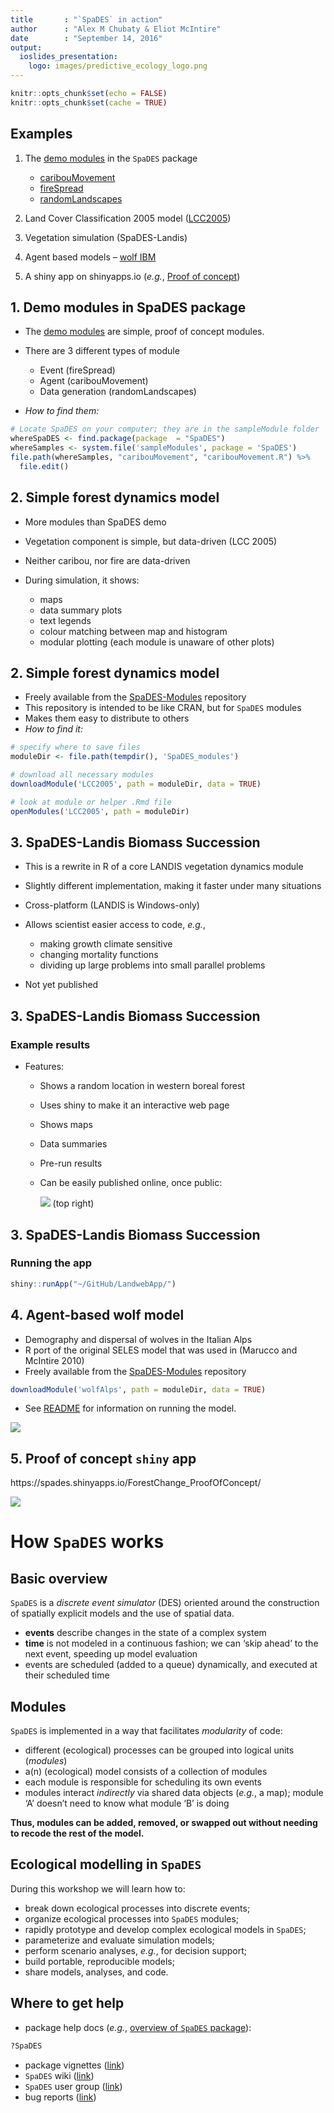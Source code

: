 ```yaml
---
title       : "`SpaDES` in action"
author      : "Alex M Chubaty & Eliot McIntire"
date        : "September 14, 2016"
output:
  ioslides_presentation:
    logo: images/predictive_ecology_logo.png
---
```


```r
knitr::opts_chunk$set(echo = FALSE)
knitr::opts_chunk$set(cache = TRUE)
```

## Examples
 
1. The [demo modules](https://github.com/PredictiveEcology/SpaDES/blob/master/inst/sampleModules/SpaDES_sampleModules/SpaDES_sampleModules.Rmd) in the `SpaDES` package
  
    - [caribouMovement](https://github.com/PredictiveEcology/SpaDES/blob/master/inst/sampleModules/caribouMovement/caribouMovement.R)  
    - [fireSpread](https://github.com/PredictiveEcology/SpaDES/blob/master/inst/sampleModules/fireSpread/fireSpread.R)  
    - [randomLandscapes](https://github.com/PredictiveEcology/SpaDES/blob/master/inst/sampleModules/randomLandscapes/randomLandscapes.R)  
            
2. Land Cover Classification 2005 model ([LCC2005](http://htmlpreview.github.io/?https://github.com/PredictiveEcology/SpaDES-modules/blob/master/modules/LCC2005/LCC2005.html))

3. Vegetation simulation (SpaDES-Landis)

4. Agent based models – [wolf IBM](http://htmlpreview.github.io/?https://github.com/PredictiveEcology/SpaDES-modules/blob/master/modules/wolfAlps/wolfAlps.html)

5. A shiny app on shinyapps.io (*e.g.*, [Proof of concept](https://spades.shinyapps.io/ForestChange_ProofOfConcept/))

## 1. Demo modules in SpaDES package

- The [demo modules](https://github.com/PredictiveEcology/SpaDES/blob/development/inst/sampleModules/SpaDES_sampleModules/SpaDES_sampleModules.Rmd) are simple, proof of concept modules.
- There are 3 different types of module

    - Event (fireSpread)
    - Agent (caribouMovement)
    - Data generation (randomLandscapes)
    
- *How to find them:*

```r
# Locate SpaDES on your computer; they are in the sampleModule folder
whereSpaDES <- find.package(package  = "SpaDES")
whereSamples <- system.file('sampleModules', package = 'SpaDES')
file.path(whereSamples, "caribouMovement", "caribouMovement.R") %>%
  file.edit()
```

## 2. Simple forest dynamics model

- More modules than SpaDES demo
- Vegetation component is simple, but data-driven (LCC 2005)
- Neither caribou, nor fire are data-driven
- During simulation, it shows:

    - maps 
    - data summary plots 
    - text legends
    - colour matching between map and histogram
    - modular plotting (each module is unaware of other plots)

## 2. Simple forest dynamics model

- Freely available from the [SpaDES-Modules](http://github.com/PredictiveEcology/SpaDES-Modules) repository
- This repository is intended to be like CRAN, but for `SpaDES` modules
- Makes them easy to distribute to others
- *How to find it:*

```r
# specify where to save files
moduleDir <- file.path(tempdir(), 'SpaDES_modules')

# download all necessary modules
downloadModule('LCC2005', path = moduleDir, data = TRUE)

# look at module or helper .Rmd file
openModules('LCC2005', path = moduleDir) 
```

## 3. SpaDES-Landis Biomass Succession 

- This is a rewrite in R of a core LANDIS vegetation dynamics module
- Slightly different implementation, making it faster under many situations
- Cross-platform (LANDIS is Windows-only)
- Allows scientist easier access to code, *e.g.*, 

    - making growth climate sensitive
    - changing mortality functions
    - dividing up large problems into small parallel problems

- Not yet published
    
## 3. SpaDES-Landis Biomass Succession 

### Example results

- Features:

    - Shows a random location in western boreal forest
    - Uses shiny to make it an interactive web page
    - Shows maps
    - Data summaries
    - Pre-run results
    - Can be easily published online, once public:
    
        ![](images/screenshot-rstudio-publish.png) (top right)

## 3. SpaDES-Landis Biomass Succession 

### Running the app

```r
shiny::runApp("~/GitHub/LandwebApp/")
```

## 4. Agent-based wolf model

- Demography and dispersal of wolves in the Italian Alps
- R port of the original SELES model that was used in (Marucco and McIntire 2010)
- Freely available from the [SpaDES-Modules](http://github.com/PredictiveEcology/SpaDES-Modules) repository

```r
downloadModule('wolfAlps', path = moduleDir, data = TRUE)
```

- See [README](https://htmlpreview.github.io/?https://github.com/PredictiveEcology/SpaDES-modules/blob/master/modules/wolfAlps/wolfAlps.html) for information on running the model.

<div class="centered">
![](images/wolves.jpg)
</div>

## 5. Proof of concept `shiny` app

https://spades.shinyapps.io/ForestChange_ProofOfConcept/

<div class="centered">
![](images/screenshot-proof-of-concept-app.png)
</div>

# How `SpaDES` works

## Basic overview

`SpaDES` is a *discrete event simulator* (DES) oriented around the construction of spatially explicit models and the use of spatial data.

- **events** describe changes in the state of a complex system
- **time** is not modeled in a continuous fashion; we can 'skip ahead' to the next event, speeding up model evaluation
- events are scheduled (added to a queue) dynamically, and executed at their scheduled time

## Modules

`SpaDES` is implemented in a way that facilitates *modularity* of code:

- different (ecological) processes can be grouped into logical units (*modules*)
- a(n) (ecological) model consists of a collection of modules
- each module is responsible for scheduling its own events
- modules interact *indirectly* via shared data objects (*e.g.*, a map);
  module 'A' doesn't need to know what module 'B' is doing

**Thus, modules can be added, removed, or swapped out without needing to recode the rest of the model.**

## Ecological modelling in `SpaDES`

During this workshop we will learn how to:

- break down ecological processes into discrete events;
- organize ecological processes into `SpaDES` modules;
- rapidly prototype and develop complex ecological models in `SpaDES`;
- parameterize and evaluate simulation models;
- perform scenario analyses, *e.g.*, for decision support;
- build portable, reproducible models;
- share models, analyses, and code.

## Where to get help

- package help docs (*e.g.*, [overview of `SpaDES` package](http://www.rdocumentation.org/packages/SpaDES/versions/1.2.0/topics/SpaDES-package)):

```r
?SpaDES
```

- package vignettes ([link](https://github.com/PredictiveEcology/SpaDES/wiki/Help-Vignettes))
- `SpaDES` wiki ([link](https://github.com/PredictiveEcology/SpaDES/wiki/))
- `SpaDES` user group ([link](https://groups.google.com/d/forum/spades-users))
- bug reports ([link](https://github.com/PredictiveEcology/SpaDES/issues/))

